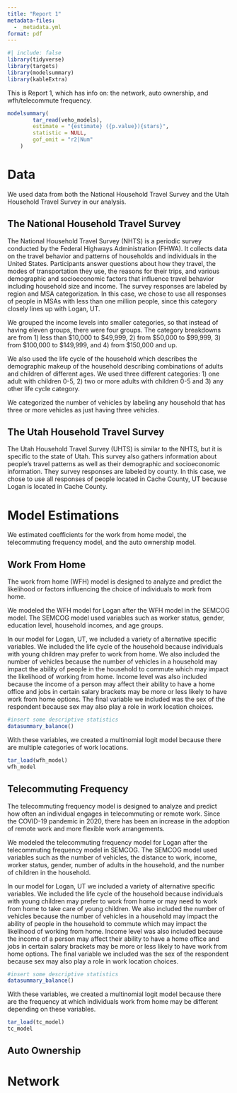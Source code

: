 ```yaml
---
title: "Report 1"
metadata-files:
  - _metadata.yml
format: pdf
---
```


```r
#| include: false
library(tidyverse)
library(targets)
library(modelsummary)
library(kableExtra)
```

This is Report 1, which has info on: the network, auto ownership, and wfh/telecommute frequency.

```r
modelsummary(
		tar_read(veho_models),
		estimate = "{estimate} ({p.value}){stars}",
		statistic = NULL,
		gof_omit = "r2|Num"
	)
```

# Data

We used data from both the National Household Travel Survey and the Utah Household Travel Survey in our analysis.

## The National Household Travel Survey

The National Household Travel Survey (NHTS) is a periodic survey conducted by the Federal Highways Administration (FHWA).
It collects data on the travel behavior and patterns of households and individuals in the United States.
Participants answer questions about how they travel, the modes of transportation they use, the reasons for their trips, and various demographic and socioeconomic factors that influence travel behavior including household size and income.
The survey responses are labeled by region and MSA categorization.
In this case, we chose to use all responses of people in MSAs with less than one million people, since this category closely lines up with Logan, UT.

We grouped the income levels into smaller categories, so that instead of having eleven groups, there were four groups.
The category breakdowns are from 1) less than \$10,000 to \$49,999, 2) from \$50,000 to \$99,999, 3) from \$100,000 to \$149,999, and 4) from \$150,000 and up.

We also used the life cycle of the household which describes the demographic makeup of the household describing combinations of adults and children of different ages.
We used three different categories: 1) one adult with children 0-5, 2) two or more adults with children 0-5 and 3) any other life cycle category.

We categorized the number of vehicles by labeling any household that has three or more vehicles as just having three vehicles.

## The Utah Household Travel Survey

The Utah Household Travel Survey (UHTS) is similar to the NHTS, but it is specific to the state of Utah.
This survey also gathers information about people's travel patterns as well as their demographic and socioeconomic information.
They survey responses are labeled by county.
In this case, we chose to use all responses of people located in Cache County, UT because Logan is located in Cache County.

# Model Estimations

We estimated coefficients for the work from home model, the telecommuting frequency model, and the auto ownership model.

## Work From Home

The work from home (WFH) model is designed to analyze and predict the likelihood or factors influencing the choice of individuals to work from home.

We modeled the WFH model for Logan after the WFH model in the SEMCOG model.
The SEMCOG model used variables such as worker status, gender, education level, household incomes, and age groups.

In our model for Logan, UT, we included a variety of alternative specific variables.
We included the life cycle of the household because individuals with young children may prefer to work from home.
We also included the number of vehicles because the number of vehicles in a household may impact the ability of people in the household to commute which may impact the likelihood of working from home.
Income level was also included because the income of a person may affect their ability to have a home office and jobs in certain salary brackets may be more or less likely to have work from home options.
The final variable we included was the sex of the respondent because sex may also play a role in work location choices.

```r
#insert some descriptive statistics
datasummary_balance()
```

With these variables, we created a multinomial logit model because there are multiple categories of work locations.

```r
tar_load(wfh_model)
wfh_model
```

## Telecommuting Frequency

The telecommuting frequency model is designed to analyze and predict how often an individual engages in telecommuting or remote work.
Since the COVID-19 pandemic in 2020, there has been an increase in the adoption of remote work and more flexible work arrangements.

We modeled the telecommuting frequency model for Logan after the telecommuting frequency model in SEMCOG.
The SEMCOG model used variables such as the number of vehicles, the distance to work, income, worker status, gender, number of adults in the household, and the number of children in the household.

In our model for Logan, UT we included a variety of alternative specific variables.
We included the life cycle of the household because individuals with young children may prefer to work from home or may need to work from home to take care of young children.
We also included the number of vehicles because the number of vehicles in a household may impact the ability of people in the household to commute which may impact the likelihood of working from home.
Income level was also included because the income of a person may affect their ability to have a home office and jobs in certain salary brackets may be more or less likely to have work from home options.
The final variable we included was the sex of the respondent because sex may also play a role in work location choices.

```r
#insert some descriptive statistics
datasummary_balance()
```

With these variables, we created a multinomial logit model because there are the frequency at which individuals work from home may be different depending on these variables.

```r
tar_load(tc_model)
tc_model
```

## Auto Ownership

# Network
